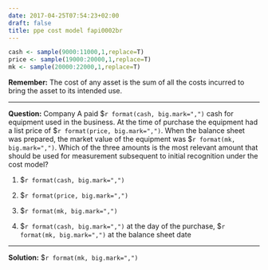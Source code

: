 ```yaml
---
date: 2017-04-25T07:54:23+02:00
draft: false
title: ppe cost model fapi0002br
---
```



```r
cash <- sample(9000:11000,1,replace=T) 
price <- sample(19000:20000,1,replace=T)
mk <- sample(20000:22000,1,replace=T) 
```


**Remember:**
The cost of any asset is the sum of all the costs incurred to bring the asset to its intended use.

***

**Question:**
Company A paid $`r format(cash, big.mark=",")` cash for equipment used in the business. At the time of purchase the equipment had a list price of $`r format(price, big.mark=",")`. When the balance sheet was prepared, the market value of the equipment was $`r format(mk, big.mark=",")`. Which of the three amounts is the most relevant amount that should be used for measurement subsequent to initial recognition under the cost model?

1. $`r format(cash, big.mark=",")`

2. $`r format(price, big.mark=",")`

3. $`r format(mk, big.mark=",")`

4. $`r format(cash, big.mark=",")` at the day of the purchase, $`r format(mk, big.mark=",")` at the balance sheet date

***

**Solution:**
$`r format(mk, big.mark=",")`
